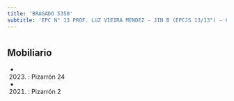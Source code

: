 ```yaml
---
title: 'BRAGADO 5350'
subtitle: 'EPC N° 13 PROF. LUZ VIEIRA MENDEZ - JIN B (EPCJS 13/13°) - CENS N° 82'
---
```


#


## Mobiliario

*  (2023) : Pizarrón 24 

*  (2021) : Pizarrón 2 




